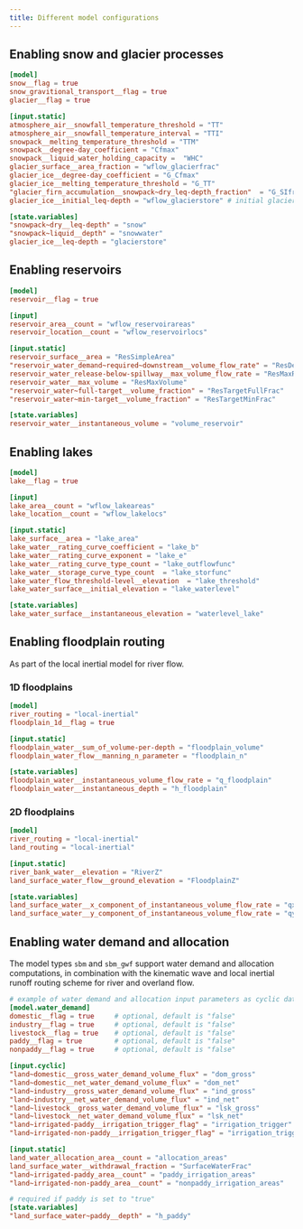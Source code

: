 ```yaml
---
title: Different model configurations
---
```


## Enabling snow and glacier processes

```toml
[model]
snow__flag = true
snow_gravitional_transport__flag = true
glacier__flag = true

[input.static]
atmosphere_air__snowfall_temperature_threshold = "TT"
atmosphere_air__snowfall_temperature_interval = "TTI"
snowpack__melting_temperature_threshold = "TTM"
snowpack__degree-day_coefficient = "Cfmax"
snowpack__liquid_water_holding_capacity =  "WHC"
glacier_surface__area_fraction = "wflow_glacierfrac"
glacier_ice__degree-day_coefficient = "G_Cfmax"
glacier_ice__melting_temperature_threshold = "G_TT"
"glacier_firn_accumulation__snowpack~dry_leq-depth_fraction"  = "G_SIfrac"
glacier_ice__initial_leq-depth = "wflow_glacierstore" # initial glacier liquid-water equivalent depth

[state.variables]
"snowpack~dry__leq-depth" = "snow"
"snowpack~liquid__depth" = "snowwater"
glacier_ice__leq-depth = "glacierstore"
```

## Enabling reservoirs

```toml
[model]
reservoir__flag = true

[input]
reservoir_area__count = "wflow_reservoirareas"
reservoir_location__count = "wflow_reservoirlocs"

[input.static]
reservoir_surface__area = "ResSimpleArea"
"reservoir_water_demand~required~downstream__volume_flow_rate" = "ResDemand"
reservoir_water_release-below-spillway__max_volume_flow_rate = "ResMaxRelease"
reservoir_water__max_volume = "ResMaxVolume"
"reservoir_water~full-target__volume_fraction" = "ResTargetFullFrac"
"reservoir_water~min-target__volume_fraction" = "ResTargetMinFrac"

[state.variables]
reservoir_water__instantaneous_volume = "volume_reservoir"
```

## Enabling lakes

```toml
[model]
lake__flag = true

[input]
lake_area__count = "wflow_lakeareas"
lake_location__count = "wflow_lakelocs"

[input.static]
lake_surface__area = "lake_area"
lake_water__rating_curve_coefficient = "lake_b"
lake_water__rating_curve_exponent = "lake_e"
lake_water__rating_curve_type_count = "lake_outflowfunc"
lake_water__storage_curve_type_count  = "lake_storfunc"
lake_water_flow_threshold-level__elevation  = "lake_threshold"
lake_water_surface__initial_elevation = "lake_waterlevel"

[state.variables]
lake_water_surface__instantaneous_elevation = "waterlevel_lake"
```

## Enabling floodplain routing
As part of the local inertial model for river flow.

### 1D floodplains

```toml
[model]
river_routing = "local-inertial"
floodplain_1d__flag = true

[input.static]
floodplain_water__sum_of_volume-per-depth = "floodplain_volume"
floodplain_water_flow__manning_n_parameter = "floodplain_n"

[state.variables]
floodplain_water__instantaneous_volume_flow_rate = "q_floodplain"
floodplain_water__instantaneous_depth = "h_floodplain"
```

### 2D floodplains

```toml
[model]
river_routing = "local-inertial"
land_routing = "local-inertial"

[input.static]
river_bank_water__elevation = "RiverZ"
land_surface_water_flow__ground_elevation = "FloodplainZ"

[state.variables]
land_surface_water__x_component_of_instantaneous_volume_flow_rate = "qx_land"
land_surface_water__y_component_of_instantaneous_volume_flow_rate = "qy_land"

```

## Enabling water demand and allocation
The model types `sbm` and `sbm_gwf` support water demand and allocation computations, in
combination with the kinematic wave and local inertial runoff routing scheme for river and
overland flow.

```toml
# example of water demand and allocation input parameters as cyclic data
[model.water_demand]
domestic__flag = true     # optional, default is "false"
industry__flag = true     # optional, default is "false"
livestock__flag = true    # optional, default is "false"
paddy__flag = true        # optional, default is "false"
nonpaddy__flag = true     # optional, default is "false"

[input.cyclic]
"land~domestic__gross_water_demand_volume_flux" = "dom_gross"
"land~domestic__net_water_demand_volume_flux" = "dom_net"
"land~industry__gross_water_demand_volume_flux" = "ind_gross"
"land~industry__net_water_demand_volume_flux" = "ind_net"
"land~livestock__gross_water_demand_volume_flux" = "lsk_gross"
"land~livestock__net_water_demand_volume_flux" = "lsk_net"
"land~irrigated-paddy__irrigation_trigger_flag" = "irrigation_trigger"
"land~irrigated-non-paddy__irrigation_trigger_flag" = "irrigation_trigger"

[input.static]
land_water_allocation_area__count = "allocation_areas"
land_surface_water__withdrawal_fraction = "SurfaceWaterFrac"
"land~irrigated-paddy_area__count" = "paddy_irrigation_areas"
"land~irrigated-non-paddy_area__count" = "nonpaddy_irrigation_areas"

# required if paddy is set to "true"
[state.variables]
"land_surface_water~paddy__depth" = "h_paddy"
```